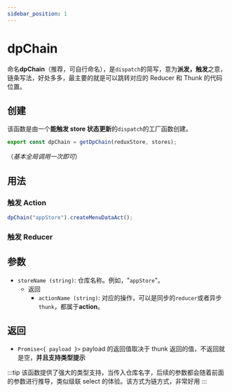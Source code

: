 ```yaml
---
sidebar_position: 1
---
```


# dpChain

命名**dpChain**（推荐，可自行命名），是`dispatch`的简写，意为**派发，触发**之意，链条写法，好处多多，最主要的就是可以跳转对应的 Reducer 和 Thunk 的代码位置。

## 创建

该函数是由一个**能触发 store 状态更新**的`dispatch`的工厂函数创建。

```ts
export const dpChain = getDpChain(reduxStore, stores);
```

（_基本全局调用一次即可_）

## 用法

### 触发 Action

```ts
dpChain("appStore").createMenuDataAct();
```

### 触发 Reducer

## 参数

-   `storeName (string)`: 仓库名称。例如，"`appStore`"。
    -   返回
        -   `actionName (string)`: 对应的操作，可以是同步的`reducer`或者异步`thunk`，都属于**action**。

## 返回

-   `Promise<{ payload }>` payload 的返回值取决于 thunk 返回的值，不返回就是空，**并且支持类型提示**

:::tip
该函数提供了强大的类型支持，当传入仓库名字，后续的参数都会随着前面的参数进行推导，类似级联 select 的体验。该方式为链方式，非常好用
:::
